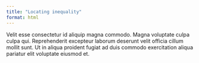 ```yaml
---
title: "Locating inequality"
format: html
---
```


Velit esse consectetur id aliquip magna commodo. Magna voluptate culpa culpa qui. Reprehenderit excepteur laborum deserunt velit officia cillum mollit sunt. Ut in aliqua proident fugiat ad duis commodo exercitation aliqua pariatur elit voluptate eiusmod et.